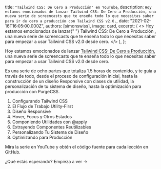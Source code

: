 

  title: `"Tailwind CSS: De Cero a Producción" en YouTube`,
  description: `Hoy estamos emocionados de lanzar Tailwind CSS: De Cero a Producción, una nueva serie de screencasts que te enseña todo lo que necesitas saber para ir de cero a producción con Tailwind CSS v2.0.`,
  date: "2021-02-16T16:05:00.000Z",
  authors: [simonswiss],
  image: card,
  excerpt: (
    <>
      Hoy estamos emocionados de lanzar{" "}
      <Link href="https://www.youtube.com/watch?v=elgqxmdVms8&list=PL5f_mz_zU5eXWYDXHUDOLBE0scnuJofO0&index=1">
        Tailwind CSS: De Cero a Producción
      </Link>
      , una nueva serie de screencasts que te enseña todo lo que necesitas saber para empezar a usar Tailwind CSS
      v2.0 desde cero.
    </>
  ),
};

<YouTubeVideo id="elgqxmdVms8" />

Hoy estamos emocionados de lanzar [Tailwind CSS: De Cero a Producción](https://www.youtube.com/watch?v=elgqxmdVms8&list=PL5f_mz_zU5eXWYDXHUDOLBE0scnuJofO0&index=1), una nueva serie de screencasts que te enseña todo lo que necesitas saber para empezar a usar Tailwind CSS v2.0 desde cero.

Es una serie de ocho partes que totaliza 1.5 horas de contenido, y te guía a través de todo, desde el proceso de configuración inicial, hasta la construcción de un diseño Responsive con clases de utilidad, la personalización de tu sistema de diseño, hasta la optimización para producción con PurgeCSS.

1. <Link href="https://www.youtube.com/watch?v=qYgogv4R8zg">Configurando Tailwind CSS</Link>
2. <Link href="https://www.youtube.com/watch?v=UvF56fPGVt4">El Flujo de Trabajo Utility-First</Link>
3. <Link href="https://www.youtube.com/watch?v=hX1zUdj4Dw4">Diseño Responsive</Link>
4. <Link href="https://www.youtube.com/watch?v=5_BPDve5-3M">Hover, Focus y Otros Estados</Link>
5. <Link href="https://www.youtube.com/watch?v=TrftauE2Vyk">Componiendo Utilidades con @apply</Link>
6. <Link href="https://www.youtube.com/watch?v=v-mkUxhaFVA">Extrayendo Componentes Reutilizables</Link>
7. <Link href="https://www.youtube.com/watch?v=0l0Gx8gWPHk">Personalizando Tu Sistema de Diseño</Link>
8. <Link href="https://www.youtube.com/watch?v=HZn2LtBT59w">Optimizando para Producción</Link>

Mira la serie <Link href="https://www.youtube.com/watch?v=elgqxmdVms8&list=PL5f_mz_zU5eXWYDXHUDOLBE0scnuJofO0&index=1">en YouTube</Link> y <Link href="https://github.com/tailwindlabs/tailwindcss-from-zero-to-production">obtén el código fuente</Link> para cada lección en GitHub.

¿Qué estás esperando? <Link href="https://www.youtube.com/watch?v=elgqxmdVms8&list=PL5f_mz_zU5eXWYDXHUDOLBE0scnuJofO0&index=1">Empieza a ver →</Link>
